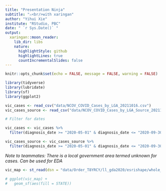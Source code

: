 ```yaml
---
title: "Presentation Ninja"
subtitle: "⚔<br/>with xaringan"
author: "Yihui Xie"
institute: "RStudio, PBC"
date: " `r Sys.Date()` "
output:
  xaringan::moon_reader:
    lib_dir: libs
    nature:
      highlightStyle: github
      highlightLines: true
      countIncrementalSlides: false
---
```


```r
knitr::opts_chunk$set(echo = FALSE, message = FALSE, warning = FALSE)
```

```r
library(tidyverse)
library(lubridate)
library(sf)
library(ggplot2)
```

```r
vic_cases <- read_csv("data/NCOV_COVID_Cases_by_LGA_20211016.csv")
vic_cases_source <- read_csv("data/NCOV_COVID_Cases_by_LGA_Source_20211015.csv")

# Filter for dates

vic_cases <- vic_cases %>%
  filter(diagnosis_date >= "2020-05-01" & diagnosis_date <= "2020-09-30")

vic_cases_source <- vic_cases_source %>%
  filter(diagnosis_date >= "2020-05-01" & diagnosis_date <= "2020-09-30")
```

*Note to teammates: There is a local government area termed unknown for cases. Can be used for EDA*

```r

vic_map <- st_read(dsn = "data/Order_T8YRCY/ll_gda2020/esrishape/whole_of_dataset/victoria/VMADMIN/AD_LGA_AREA_POLYGON.shp")

# ggplot(vic_map) + 
#   geom_sf(aes(fill = STATE))

```

